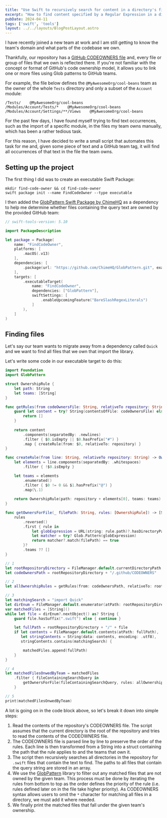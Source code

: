```yaml
---
title: "Use Swift to recursively search for content in a directory's files with Glob patterns and Regular Expressions"
excerpt: "How to find content specified by a Regular Expression in a directory's set of files defined by a Glob pattern using Swift."
pubDate: 2024-04-11
tags: ['swift', 'tools']
layout: ../../layouts/BlogPostLayout.astro
---
```


I have recently joined a new team at work and I am still getting to know the team's domain and what parts of the codebase we own. 

Thankfully, our repository has a [GitHub CODEOWNERS file](https://docs.github.com/en/repositories/managing-your-repositorys-settings-and-features/customizing-your-repository/about-code-owners) and, every file or group of files that we own is reflected there. If you're not familiar with the concept or format of GitHub's code ownership model, it allows you to link one or more files using Glob patterns to GitHub teams.

For example, the file below defines the `@MyAwesomeOrg/cool-beans` team as the owner of the whole `Tests` directory and only a subset of the `Account` module:

```
/Tests/    @MyAwesomeOrg/cool-beans
/Modules/Account/Tests/*    @MyAwesomeOrg/cool-beans
/Modules/Account/Settings/**/Views    @MyAwesomeOrg/cool-beans
```

For the past few days, I have found myself trying to find text occurrences, such as the import of a specific module, in the files my team owns manually, which has been a rather tedious task. 

For this reason, I have decided to write a small script that automates this task for me and, given some piece of text and a GitHub team tag, it will find all occurrences of that text in the file the team owns.

## Setting up the project

The first thing I did was to create an executable Swift Package:

```bash:Terminal
mkdir find-code-owner && cd find-code-owner
swift package init --name FindCodeOwner --type executable
```

I then added the [GlobPattern Swift Package by ChimeHQ](https://github.com/ChimeHQ/GlobPattern) as a dependency to help me determine whether files containing the query text are owned by the provided GitHub team:

```swift:Package.swift
// swift-tools-version: 5.10

import PackageDescription

let package = Package(
    name: "FindCodeOwner",
    platforms: [
        .macOS(.v13)
    ],
    dependencies: [
        .package(url: "https://github.com/ChimeHQ/GlobPattern.git", exact: "0.1.1")
    ],
    targets: [
        .executableTarget(
            name: "FindCodeOwner",
            dependencies: ["GlobPattern"],
            swiftSettings: [
                .enableUpcomingFeature("BareSlashRegexLiterals")
            ]
        ),
    ]
)
```

## Finding files

Let's say our team wants to migrate away from a dependency called `Quick` and we want to find all files that we own that import the library. 

Let's write some code in our executable target to do this:

```swift:main.swift
import Foundation
import GlobPattern

struct OwnershipRule {
    let path: String
    let teams: [String]
}

func getRules(from codeOwnersFile: String, relativeTo repository: String) -> [OwnershipRule] {
    guard let content = try? String(contentsOfFile: codeOwnersFile) else {
        return []
    }
    
    return content
        .components(separatedBy: .newlines)
        .filter { $0.isEmpty || $0.hasPrefix("#") }
        .map { createRule(from: $0, relativeTo: repository) }
}

func createRule(from line: String, relativeTo repository: String) -> OwnershipRule {
    let elements = line.components(separatedBy: .whitespaces)
        .filter { !$0.isEmpty }

    let teams = elements
        .enumerated()
        .filter { $0 != 0 && $1.hasPrefix("@") }
        .map(\.1)
    
    return OwnershipRule(path: repository + elements[0], teams: teams)
}

func getOwnersForFile(_ filePath: String, rules: [OwnershipRule]) -> [String] {
    rules
        .reversed()
        .first { rule in
            let globExpression = URL(string: rule.path)?.hasDirectoryPath == true ? rule.path + "*" : rule.path
            let matcher = try? Glob.Pattern(globExpression)
            return matcher?.match(filePath) == true
        }?
        .teams ?? []
}

// 1
let rootRepositoryDirectory = FileManager.default.currentDirectoryPath
let codeOwnersPath = rootRepositoryDirectory + "/.github/CODEOWNERS"

// 2
let allOwnershipRules = getRules(from: codeOwnersPath, relativeTo: rootRepositoryDirectory)

// 3
let matchingSearch = "import Quick"
let dirEnum = FileManager.default.enumerator(atPath: rootRepositoryDirectory)
var matchedFiles = [String]()
while let file = dirEnum?.nextObject() as? String {
    guard file.hasSuffix(".swift") else { continue }

    let fullPath = rootRepositoryDirectory + "/" + file
    if let contents = FileManager.default.contents(atPath: fullPath),
       let stringContents = String(data: contents, encoding: .utf8),
       stringContents.contains(matchingSearch) {

        matchedFiles.append(fullPath)
    }
}

// 4
let matchedFilesOnwedByTeam = matchedFiles
    .filter { fileContainingSearchQuery in
        getOwnersForFile(fileContainingSearchQuery, rules: allOwnershipRules).contains("@MyAwesomeOrg/cool-beans")
    }

// 5
print(matchedFilesOnwedByTeam)
```

A lot is going on in the code block above, so let's break it down into simple steps:

1. Read the contents of the repository's CODEOWNERS file. The script assumes that the current directory is the root of the repository and tries to read the contents of the CODEOWNERS file.
2. The CODEOWNERS file is parsed line by line to preserve the order of the rules. Each line is then transformed from a String into a struct containing the path that the rule applies to and the teams that own it.
3. The script then recursively searches all directories in the repository for `.swift` files that contain the text to find. The paths to all files that contain the query string are stored in an array.
4. We use the [GlobPattern](https://github.com/ChimeHQ/GlobPattern) library to filter out any matched files that are not owned by the given team. This process must be done by iterating the rules from bottom to top as the order defines the priority of the rule (i.e. rules defined later on in the file take higher priority). As CODEOWNERS syntax allows users to omit the `*` character for matching all files in a directory, we must add it where needed.
5. We finally print the matched files that fall under the given team's ownership.

